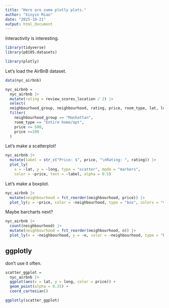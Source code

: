 ```yaml
---
title: "Here are some plotly plots."
author: "Xinyin Miao"
date: "2025-10-21"
output: html_document
---
```


Interactivity is interesting.

```r
library(tidyverse)
library(p8105.datasets)

library(plotly)
```

Let's load the AirBnB dataset.

```r
data(nyc_airbnb)

nyc_airbnb = 
  nyc_airbnb |> 
  mutate(rating = review_scores_location / 2) |>
  select(
  neighbourhood_group, neighbourhood, rating, price, room_type, lat, long) |>
  filter(
    neighbourhood_group == "Manhattan",
    room_type == "Entire home/apt",
    price <= 500,
    price >=100
  )

```

Let's make a scatterplot!

```r
nyc_airbnb |>
  mutate(label = str_c("Price: $", price, "\nRating: ", rating)) |> 
  plot_ly(
    x = ~lat, y = ~long, type = "scatter", mode = "markers",
    color = ~price, text = ~label, alpha = 0.5)
```

Let's make a boxplot.

```r
nyc_airbnb |> 
  mutate(neighbourhood = fct_reorder(neighbourhood, price)) |> 
  plot_ly(y = ~price, color = ~neighbourhood, type = "box", colors = "viridis")
```

Maybe barcharts next?

```r
nyc_airbnb |> 
  count(neighbourhood) |> 
  mutate(neighbourhood = fct_reorder(neighbourhood, n)) |> 
  plot_ly(x = ~neighbourhood, y = ~n, color = ~neighbourhood, type = "bar", colors = "viridis")
```

## ggplotly

don't use it often.

```r
scatter_ggplot = 
  nyc_airbnb |>
  ggplot(aes(x = lat, y = long, color = price)) +
  geom_point(alpha = 0.25) +
  coord_cartesian()

ggplotly(scatter_ggplot)
```









